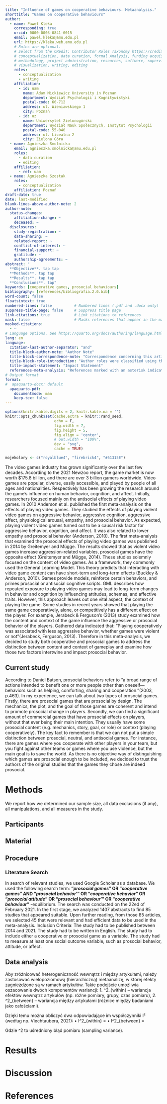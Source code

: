 ```yaml
---
title: "Influence of games on cooperative behaviours. Metaanalysis."
shorttitle: "Games on cooperative behaviours"
author:
  - name: Paweł Kleka
    corresponding: true
    orcid: 0000-0003-0841-0015
    email: pawel.kleka@amu.edu.pl
    url: https://kleka.web.amu.edu.pl
    # Roles are optional. 
    # Select from the CRediT: Contributor Roles Taxonomy https://credit.niso.org/
    # conceptualization, data curation, formal Analysis, funding acquisition, investigation, 
    # methodology, project administration, resources, software, supervision, validation, 
    # visualization, writing, editing
    roles:
      - conceptualization
      - writing
    affiliation: 
      - id: uam
        name: Adam Mickiewicz University in Poznan
        department: Wydział Psychologii i Kognitywistyki 
        postal-code: 60-712
        address: ul. Wieniawskiego 1
        city: Poznań
      - id: uz
        name: Uniwersytet Zielonogórski
        department: Wydział Nauk Społecznych, Instytut Psychologii
        postal-code: 55-040
        address: ul. Licealna 2
        city: Zielona Góra
  - name: Agnieszka Smolnicka
    email: agnieszka.smolnicka@amu.edu.pl
    roles: 
      - data curation
      - editing
    affiliation: 
      - ref: uam
  - name: Agnieszka Szostak
    roles: 
      - conceptualization
    affiliation: Poznań
draft-date: true
date: last-modified
blank-lines-above-author-note: 2
author-note:
  status-changes: 
    affiliation-change: ~
    deceased: ~
  disclosures:
    study-registration: ~
    data-sharing: ~
    related-report: ~
    conflict-of-interest: ~
    financial-support: ~
    gratitude: ~
    authorship-agreements: ~
abstract: "
  **Objective**. tap tap
  **Methods**. tap tap
  **Results**. tap tap
  **Conclusions**. tap"
keywords: [cooperative games, prosocial behaviours]
bibliography: [references/bibliografia.2.0.bib]
word-count: false
floatsintext: true
numbered-lines: false          # Numbered lines (.pdf and .docx only)
suppress-title-page: false     # Suppress title page
link-citations: true           # Link citations to references
mask: false                    # Masks references that appear in the masked-citations list
masked-citations: 
  - ~
# Language options. See https://quarto.org/docs/authoring/language.html
lang: en
language:
  citation-last-author-separator: "and"
  title-block-author-note: "Author Note"
  title-block-correspondence-note: "Correspondence concerning this article should be addressed to"
  title-block-role-introduction: "Author roles were classified using the Contributor Role Taxonomy (CRediT; [credit.niso.org](https://credit.niso.org)) as follows:"
  title-impact-statement: "Impact Statement"
  references-meta-analysis: "References marked with an asterisk indicate studies included in the meta-analysis."
# Output format
format:
#  apaquarto-docx: default
  apaquarto-pdf:
    documentmode: man
    keep-tex: false
---
```



```r
options(knitr.kable.digits = 2, knitr.kable.na = '')
knitr::opts_chunk$set(cache.extra = knitr::rand_seed,
                      echo = F,
                      fig.width = 7,
                      fig.height = 5,
                      fig.align = 'center',
                      # out.width = "100%",
                      dev = "svg",
                      cache = TRUE)

mojekolory <- c("royalblue4", "firebrick4", "#51315E")

```


The video games industry has grown significantly over the last few decades.
According to the 2021 Newzoo report, the game market is now worth \$175.8 billion, and there are over 3 billion gamers worldwide.
Video games are popular, diverse, easily accessible, and played by people of all ages and nationalities.
Respectively has been growing the research around the game's influence on human behavior, cognition, and affect.
Initially, researchers focused mainly on the antisocial effects of playing video games.
In 2010 Anderson et al. published the first meta-analysis on the effects of playing video games.
They studied the effects of playing violent video games on aggressive behavior, aggressive cognition, aggressive affect, physiological arousal, empathy, and prosocial behavior.
As expected, playing violent video games turned out to be a causal risk factor for aggressive behavior, cognition, and affect.
It was also related to lower empathy and prosocial behavior (Anderson, 2010).
The first meta-analysis that examined the prosocial effects of playing video games was published in 2014 by Greitemyer and Mügge.
The results showed that as violent video games increase aggression-related variables, prosocial games have the opposite effect (Greitemyer and Mügge, 2014).
These studies solemnly focused on the content of video games.
As a framework, they commonly used the General Learning Model.
This theory predicts that interacting with video game content can have short-term and long-term effects (Buckley & Anderson, 2010).
Games provide models, reinforce certain behaviors, and primes prosocial or antisocial cognitive scripts.
GML describes how repeated exposure to playing video games may lead to long-term changes in behavior and cognition by influencing attitudes, schemas, and affective traits.
However, this approach leaves out one vital aspect, the context of playing the game.
Some studies in recent years showed that playing the same game cooperatively, alone, or competitively has a different effect on the player.
For example, Jerabeck & Ferguson's (2013) study examined how the content and context of the game influence the aggressive or prosocial behavior of the players.
Gathered data indicated that: "Playing cooperatively was associated with less aggressive behavior, whether games were violent or not"(Jerabeck, Ferguson, 2013).
Therefore in this meta-analysis, we decided to study both cooperative and prosocial games to address the distinction between content and context of gameplay and examine how those two factors intertwine and impact prosocial behavior.

## Current study

According to Daniel Batson, prosocial behaviors refer to "a broad range of actions intended to benefit one or more people other than oneself---behaviors such as helping, comforting, sharing and cooperation."(2003, p.463).
In my experience, we can talk about two types of prosocial games.
Firstly, there are prosocial games that are prosocial by design.
The mechanics, the plot, and the goal of those games are coherent and intend to promote prosocial change in players.
Secondly, we can find a significant amount of commercial games that have prosocial effects on players, without that ever being their main intention.
They usually have some prosocial content (e.g. mechanics, story, goal, or role) or context (playing cooperatively).
The key fact to remember is that we can not put a simple distinction between prosocial, neutral, and antisocial games.
For instance, there are games where you cooperate with other players in your team, but you fight against other teams or games where you use violence, but the main goal is to save the world.
As there is no objective way of distinguishing which games are prosocial enough to be included, we decided to trust the authors of the original studies that the games they chose are indeed prosocial.

# Methods

We report how we determined our sample size, all data exclusions (if any), all manipulations, and all measures in the study.
<!-- 21-word solution (Simmons, Nelson & Simonsohn, 2012; retrieved from http://ssrn.com/abstract=2160588) -->

## Participants

## Material

## Procedure

### Literature Search

In search of relevant studies, we used Google Scholar as a database.
We used the following search term: **"*prosocial games*" OR "*cooperative games*" AND "*prosocial behavior*'" OR "*cooperative behavior*" OR "*prosocial attitude*" OR "*prosocial behaviour*'" OR "*cooperative behaviour*"** -equilibrium.
The search was conducted on the 22ed of February 2021.
In the first stage, we analyzed 1407 abstracts to find 85 studies that appeared suitable.
Upon further reading, from those 85 articles, we selected 45 that were relevant and had efficient data to be used in the meta-analysis.
Inclusion Criteria: The study had to be published between 2014 and 2021.
The study had to be written in English.
The study had to include either a cooperative or prosocial game as a variable.
The study had to measure at least one social outcome variable, such as prosocial behavior, attitude, or affect.

## Data analysis

Aby zróżnicować heterogeniczność wewnątrz i między artykułami, należy zastosować wielopoziomową (hierarchiczną) metaanalizę, w której efekty zagnieżdżone są w ramach artykułów. Takie podejście umożliwia oszacowanie dwóch komponentów wariancji:
	1.	\tau^2_{within} – wariancja efektów wewnątrz artykułów (np. różne pomiary, grupy, czas pomiaru),
	2.	\tau^2_{between} – wariancja między artykułami (różnice między badaniami jako całościami).

Dzięki temu można obliczyć dwa odpowiadające im współczynniki I² (według np. Viechtaubera, 2021):
	•	I^2_{within} = \frac{\tau^2_{within}}{\tau^2_{within} + \tau^2_{between} + \sigma^2}
	•	I^2_{between} = \frac{\tau^2_{between}}{\tau^2_{within} + \tau^2_{between} + \sigma^2}

Gdzie \sigma^2 to uśredniony błąd pomiaru (sampling variance).


# Results

# Discussion

\newpage

# References

::: {#refs custom-style="Bibliography"}
:::
